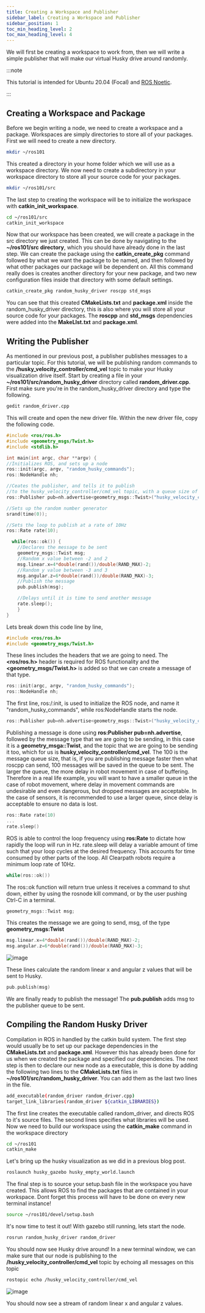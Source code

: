 ```yaml
---
title: Creating a Workspace and Publisher
sidebar_label: Creating a Workspace and Publisher
sidebar_position: 1
toc_min_heading_level: 2
toc_max_heading_level: 4
---
```


We will first be creating a workspace to work from, then we will write a
simple publisher that will make our virtual Husky drive around randomly.

:::note

This tutorial is intended for Ubuntu 20.04 (Focal) and [ROS Noetic](http://wiki.ros.org/noetic).

:::

## Creating a Workspace and Package

Before we begin writing a node, we need to create a workspace and a
package. Workspaces are simply directories to store all of your
packages. First we will need to create a new directory.

```bash
mkdir ~/ros101
```

This created a directory in your home folder which we will use as a
workspace directory. We now need to create a subdirectory in your
workspace directory to store all your source code for your packages.

```bash
mkdir ~/ros101/src
```

The last step to creating the workspace will be to initialize the
workspace with **catkin_init_workspace**.

```bash
cd ~/ros101/src
catkin_init_workspace
```

Now that our workspace has been created, we will create a package in the
src directory we just created. This can be done by navigating to the
**\~/ros101/src directory**, which you should have already done in the
last step. We can create the package using the **catkin_create_pkg**
command followed by what we want the package to be named, and then
followed by what other packages our package will be dependent on. All
this command really does is creates another directory for your new
package, and two new configuration files inside that directory with some
default settings.

```bash
catkin_create_pkg random_husky_driver roscpp std_msgs
```

You can see that this created **CMakeLists.txt** and **package.xml**
inside the random_husky_driver directory, this is also where you will
store all your source code for your packages. The **roscpp** and
**std_msgs** dependencies were added into the **MakeLIst.txt** and
**package.xml**.

## Writing the Publisher

As mentioned in our previous post, a publisher publishes messages to a
particular topic. For this tutorial, we will be publishing random
commands to the **/husky_velocity_controller/cmd_vel** topic to make
your Husky visualization drive itself. Start by creating a file in your
**\~/ros101/src/random_husky_driver** directory called
**random_driver.cpp**. First make sure you're in the
random_husky_driver directory and type the following.

```bash
gedit random_driver.cpp
```

This will create and open the new driver file. Within the new driver
file, copy the following code.

```c
#include <ros/ros.h>
#include <geometry_msgs/Twist.h>
#include <stdlib.h>

int main(int argc, char **argv) {
//Initializes ROS, and sets up a node
ros::init(argc, argv, "random_husky_commands");
ros::NodeHandle nh;

//Ceates the publisher, and tells it to publish
//to the husky_velocity_controller/cmd_vel topic, with a queue size of 100
ros::Publisher pub=nh.advertise<geometry_msgs::Twist>("husky_velocity_controller/cmd_vel", 100);

//Sets up the random number generator
srand(time(0));

//Sets the loop to publish at a rate of 10Hz
ros::Rate rate(10);

  while(ros::ok()) {
    //Declares the message to be sent
    geometry_msgs::Twist msg;
    //Random x value between -2 and 2
    msg.linear.x=4*double(rand())/double(RAND_MAX)-2;
    //Random y value between -3 and 3
    msg.angular.z=6*double(rand())/double(RAND_MAX)-3;
    //Publish the message
    pub.publish(msg);

    //Delays until it is time to send another message
    rate.sleep();
    }
}
```

Lets break down this code line by line,

```c
#include <ros/ros.h>
#include <geometry_msgs/Twist.h>
```

These lines includes the headers that we are going to need. The
**<ros/ros.h\>** header is required for ROS functionality and the
**<geometry_msgs/Twist.h\>** is added so that we can create a message
of that type.

```c
ros::init(argc, argv, "random_husky_commands");
ros::NodeHandle nh;
```

The first line, ros:/:init, is used to initialize the ROS node, and name
it "random_husky_commands", while ros:NodeHandle starts the node.

```c
ros::Publisher pub=nh.advertise<geometry_msgs::Twist>("husky_velocity_controller/cmd_vel", 100);
```

Publishing a message is done using **ros:Publisher pub=nh.advertise**,
followed by the message type that we are going to be sending, in this
case it is a **geometry_msga::Twist**, and the topic that we are going
to be sending it too, which for us is
**husky_velocity_controller/cmd_vel**. The 100 is the message queue
size, that is, if you are publishing message faster then what roscpp can
send, 100 messages will be saved in the queue to be sent. The larger the
queue, the more delay in robot movement in case of buffering. Therefore
in a real life example, you will want to have a smaller queue in the
case of robot movement, where delay in movement commands are undesirable
and even dangerous, but dropped messages are acceptable. In the case of
sensors, it is recommended to use a larger queue, since delay is
acceptable to ensure no data is lost.

```c
ros::Rate rate(10)
...
rate.sleep()
```

ROS is able to control the loop frequency using **ros:Rate** to dictate
how rapidly the loop will run in Hz. rate.sleep will delay a variable
amount of time such that your loop cycles at the desired frequency. This
accounts for time consumed by other parts of the loop. All Clearpath
robots require a minimum loop rate of 10Hz.

```c
while(ros::ok())
```

The ros::ok function will return true unless it receives a command to
shut down, either by using the rosnode kill command, or by the user
pushing Ctrl-C in a terminal.

```c
geometry_msgs::Twist msg;
```

This creates the message we are going to send, msg, of the type
**geometry_msgs:Twist**

```c
msg.linear.x=4*double(rand())/double(RAND_MAX)-2;
msg.angular.z=6*double(rand())/double(RAND_MAX)-3;
```

![image](/img/software_images/ros/tutorials/ros101/huskycords.png)

These lines calculate the random linear x and angular z values that will
be sent to Husky.

```c
pub.publish(msg)
```

We are finally ready to publish the message! The **pub.publish** adds
msg to the publisher queue to be sent.

## Compiling the Random Husky Driver

Compilation in ROS in handled by the catkin build system. The first step
would usually be to set up our package dependencies in the
**CMakeLists.txt** and **package.xml**. However this has already been
done for us when we created the package and specified our dependencies.
The next step is then to declare our new node as a executable, this is
done by adding the following two lines to the **CMakeLists.txt** files
in **\~/ros101/src/random_husky_driver**. You can add them as the last
two lines in the file.

```bash
add_executable(random_driver random_driver.cpp)
target_link_libraries(random_driver ${catkin_LIBRARIES})
```

The first line creates the executable called random_driver, and directs
ROS to it's source files. The second lines specifies what libraries
will be used. Now we need to build our workspace using the
**catkin_make** command in the workspace directory

```bash
cd ~/ros101
catkin_make
```

Let's bring up the husky visualization as we did in a previous blog
post.

```bash
roslaunch husky_gazebo husky_empty_world.launch
```

The final step is to source your setup.bash file in the workspace you
have created. This allows ROS to find the packages that are contained in
your workspace. Dont forget this process will have to be done on every
new terminal instance!

```bash
source ~/ros101/devel/setup.bash
```

It's now time to test it out! With gazebo still running, lets start the
node.

```bash
rosrun random_husky_driver random_driver
```

You should now see Husky drive around! In a new terminal window, we can
make sure that our node is publishing to the
**/husky_velocity_controller/cmd_vel** topic by echoing all messages on
this topic

```bash
rostopic echo /husky_velocity_controller/cmd_vel
```

![image](/img/software_images/ros/tutorials/ros101/randomecho.png)

You should now see a stream of random linear x and angular z values.

